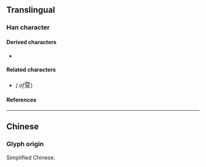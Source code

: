 {{also|変|變}}
{{character info/new}}
==Translingual==
{{stroke order|strokes=8}}
{{Han simplified forms|變|変|变}}

===Han character===
{{Han char|rn=29|rad=又|as=06|sn=8|four=00407|canj=YCE|ids=⿳亠⿲丿⿰丨丨丶又}}

====Derived characters====
* {{l|mul|[[𡍣]], [[𫽕]], [[𣷷]], [[𤊰]], [[𫑆]], [[𫶄]]}}

====Related characters====
* {{l|mul|[[變]]}} ''({{w|Traditional Chinese|Traditional form}} of ''<big>变</big>)

====References====
{{Han ref|kx=0166.071|hdz=10397.010|uh=53D8}}

----

==Chinese==

===Glyph origin===
Simplified Chinese.
{{zh-see|變}}